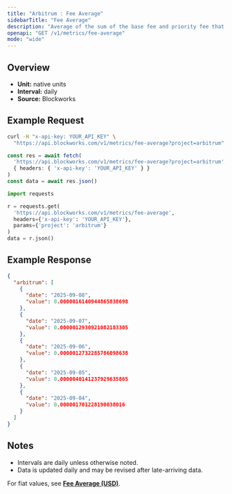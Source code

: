 ```yaml
---
title: "Arbitrum : Fee Average"
sidebarTitle: "Fee Average"
description: "Average of the sum of the base fee and priority fee that day in native chain token"
openapi: "GET /v1/metrics/fee-average"
mode: "wide"
---
```


## Overview

- **Unit:** native units
- **Interval:** daily
- **Source:** Blockworks

## Example Request

<CodeGroup>

```bash cURL
curl -H "x-api-key: YOUR_API_KEY" \
  "https://api.blockworks.com/v1/metrics/fee-average?project=arbitrum"
```

```typescript TypeScript
const res = await fetch(
  'https://api.blockworks.com/v1/metrics/fee-average?project=arbitrum',
  { headers: { 'x-api-key': 'YOUR_API_KEY' } }
)
const data = await res.json()
```

```python Python
import requests

r = requests.get(
  'https://api.blockworks.com/v1/metrics/fee-average',
  headers={'x-api-key': 'YOUR_API_KEY'},
  params={'project': 'arbitrum'}
)
data = r.json()
```

</CodeGroup>

## Example Response

```json
{
  "arbitrum": [
    {
      "date": "2025-09-08",
      "value": 0.0000016140944865838698
    },
    {
      "date": "2025-09-07",
      "value": 0.0000012930921082183305
    },
    {
      "date": "2025-09-06",
      "value": 0.0000012732285786098638
    },
    {
      "date": "2025-09-05",
      "value": 0.0000040141237929635865
    },
    {
      "date": "2025-09-04",
      "value": 0.000001701228190038016
    }
  ]
}
```

## Notes
- Intervals are daily unless otherwise noted.
- Data is updated daily and may be revised after late-arriving data.


<Note>For fiat values, see **[Fee Average (USD)](./fee-average-usd)**.</Note>